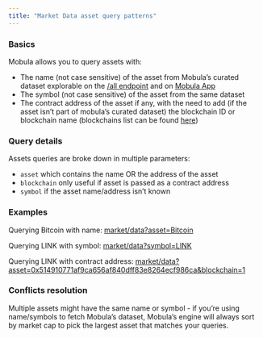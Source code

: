 ```yaml
---
title: "Market Data asset query patterns"
---
```


### Basics

Mobula allows you to query assets with:

- The name (not case sensitive) of the asset from Mobula’s curated dataset explorable on the [/all endpoint](/api-reference/endpoint/all) and on [Mobula App](https://mobula.io)
- The symbol (not case sensitive) of the asset from the same dataset
- The contract address of the asset if any, with the need to add (if the asset isn’t part of mobula’s curated dataset) the blockchain ID or blockchain name (blockchains list can be found [here](/blockchains/intro-blockchains))

### Query details

Assets queries are broke down in multiple parameters:

- `asset` which contains the name OR the address of the asset
- `blockchain` only useful if asset is passed as a contract address
- `symbol` if the asset name/address isn’t known

### Examples

Querying Bitcoin with name: [market/data?asset=Bitcoin](https://api.mobula.io/api/1/market/data?asset=Bitcoin)

Querying LINK with symbol: [market/data?symbol=LINK](https://api.mobula.io/api/1/market/data?symbol=LINK)

Querying LINK with contract address: [market/data?asset=0x514910771af9ca656af840dff83e8264ecf986ca&blockchain=1](https://api.mobula.io/api/1/market/data?asset=0x514910771af9ca656af840dff83e8264ecf986ca&blockchain=1)

### Conflicts resolution

Multiple assets might have the same name or symbol - if you’re using name/symbols to fetch Mobula’s dataset, Mobula’s engine will always sort by market cap to pick the largest asset that matches your queries.
